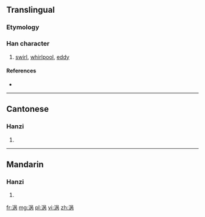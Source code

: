 {{also|渦}}
==Translingual==

===Etymology===
{{Han simp|渦|f=咼|t=呙}}

===Han character===
{{Han char|rn=85|rad=水|as=07|sn=10|four=|canj=水口人月 (EROB)}}

# [[swirl]], [[whirlpool]], [[eddy]]

====References====
* {{Han ref|kx=0627.311|hdz=31624.070|uh=6DA1|ud=28065}}

----

==Cantonese==

===Hanzi===
{{yue-hanzi|jyut=[[gwo1]], [[wo1]]|y=gwo1, wo1|tra=渦}}

# {{defn|lang=yue|sort=水07}}

----

==Mandarin==

===Hanzi===
{{cmn-hanzi|tra=渦|pin=[[wō]] ([[wo1]])|wg=wo<sup>1</sup>}}

# {{defn|lang=cmn|sort=水07}}

[[fr:涡]]
[[mg:涡]]
[[pl:涡]]
[[vi:涡]]
[[zh:涡]]